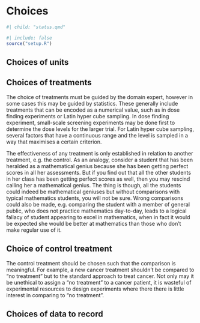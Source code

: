 # Choices {#sec-choices}

```r
#| child: "status.qmd"
```
```r
#| include: false
source("setup.R")
```

## Choices of units



## Choices of treatments

The choice of treatments must be guided by the domain expert, however in some cases this may be guided by statistics. These generally include treatments that can be encoded as a numerical value, such as in dose finding experiments or Latin hyper cube sampling. In dose finding experiment, small-scale screening experiments may be done first to determine the dose levels for the larger trial. For Latin hyper cube sampling, several factors that have a continuous range and the level is sampled in a way that maximises a certain criterion.

The effectiveness of any treatment is only established in relation to another treatment, e.g. the control. As an analogy, consider a student that has been heralded as a mathematical genius because she has been getting perfect scores in all her assessments. But if you find out that all the other students in her class has been getting perfect scores as well, then you may rescind calling her a mathematical genius. The thing is though, all the students could indeed be mathematical geniuses but without comparisons with typical mathematics students, you will not be sure. Wrong comparisons could also be made, e.g. comparing the student with a member of general public, who does not practice mathematics day-to-day, leads to a logical fallacy of student appearing to excel in mathematics, when in fact it would be expected she would be better at mathematics than those who don't make regular use of it. 


::: callout-note

## Choice of control treatment

The control treatment should be chosen such that the comparison is meaningful. For example, a new cancer treatment shouldn't be compared to "no treatment" but to the standard approach to treat cancer. Not only may it be unethical to assign a "no treatment" to a cancer patient, it is wasteful of experimental resources to design experiments where there there is little interest in comparing to "no treatment".

:::

## Choices of data to record

